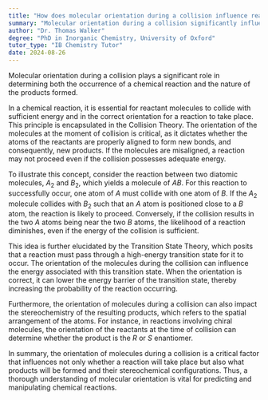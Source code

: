 ```yaml
---
title: "How does molecular orientation during a collision influence reaction outcome?"
summary: "Molecular orientation during a collision significantly influences whether a chemical reaction will occur and what products will form."
author: "Dr. Thomas Walker"
degree: "PhD in Inorganic Chemistry, University of Oxford"
tutor_type: "IB Chemistry Tutor"
date: 2024-08-26
---
```


Molecular orientation during a collision plays a significant role in determining both the occurrence of a chemical reaction and the nature of the products formed.

In a chemical reaction, it is essential for reactant molecules to collide with sufficient energy and in the correct orientation for a reaction to take place. This principle is encapsulated in the Collision Theory. The orientation of the molecules at the moment of collision is critical, as it dictates whether the atoms of the reactants are properly aligned to form new bonds, and consequently, new products. If the molecules are misaligned, a reaction may not proceed even if the collision possesses adequate energy.

To illustrate this concept, consider the reaction between two diatomic molecules, $A_2$ and $B_2$, which yields a molecule of $AB$. For this reaction to successfully occur, one atom of $A$ must collide with one atom of $B$. If the $A_2$ molecule collides with $B_2$ such that an $A$ atom is positioned close to a $B$ atom, the reaction is likely to proceed. Conversely, if the collision results in the two $A$ atoms being near the two $B$ atoms, the likelihood of a reaction diminishes, even if the energy of the collision is sufficient.

This idea is further elucidated by the Transition State Theory, which posits that a reaction must pass through a high-energy transition state for it to occur. The orientation of the molecules during the collision can influence the energy associated with this transition state. When the orientation is correct, it can lower the energy barrier of the transition state, thereby increasing the probability of the reaction occurring.

Furthermore, the orientation of molecules during a collision can also impact the stereochemistry of the resulting products, which refers to the spatial arrangement of the atoms. For instance, in reactions involving chiral molecules, the orientation of the reactants at the time of collision can determine whether the product is the $R$ or $S$ enantiomer.

In summary, the orientation of molecules during a collision is a critical factor that influences not only whether a reaction will take place but also what products will be formed and their stereochemical configurations. Thus, a thorough understanding of molecular orientation is vital for predicting and manipulating chemical reactions.
    